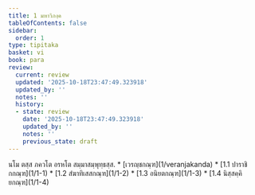 ```yaml
---
title: 1 มหาวิภงฺค
tableOfContents: false
sidebar:
  order: 1
type: tipitaka
basket: vi
book: para
review:
  current: review
  updated: '2025-10-18T23:47:49.323918'
  updated_by: ''
  notes: ''
  history:
  - state: review
    date: '2025-10-18T23:47:49.323918'
    updated_by: ''
    notes: ''
    previous_state: draft
---
```



<DynamicBreadcrumb />


<ReviewStatus review={frontmatter.review} showDetails={true} />

<HypothesisAnnotation frontmatter={frontmatter} />

<Paragraph number="1" type="center" book="para">
นโม ตสฺส ภควโต อรหโต สมฺมาสมฺพุทฺธสฺส.

</Paragraph>

<TableOfContents book="para" section="1">
* [เวรญฺชกณฺฑ](1/veranjakanda)
* [1.1 ปาราชิกกณฺฑ](1/1-1)
* [1.2 สํฆาทิเสสกณฺฑ](1/1-2)
* [1.3 อนิยตกณฺฑ](1/1-3)
* [1.4 นิสฺสคฺคิยกณฺฑ](1/1-4)
</TableOfContents>